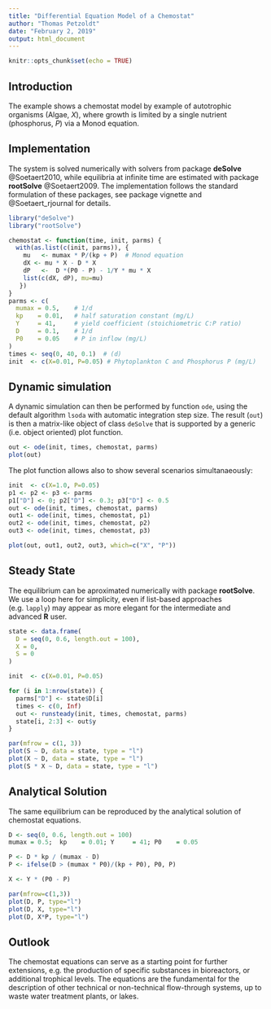 ---
title: "Differential Equation Model of a Chemostat"
author: "Thomas Petzoldt"
date: "February 2, 2019"
output: html_document
---

```{r setup, include=FALSE}
knitr::opts_chunk$set(echo = TRUE)
```

## Introduction

The example shows a chemostat model by example of autotrophic organisms (Algae, $X$), where growth is limited by a single nutrient (phosphorus, $P$) via a Monod equation.

## Implementation

The system is solved numerically with solvers from package **deSolve** @Soetaert2010, while equilibria at infinite time are estimated with package **rootSolve** @Soetaert2009. The implementation follows the standard formulation of these packages, see package vignette and @Soetaert_rjournal for details.

```{r, chemostat}
library("deSolve")
library("rootSolve")

chemostat <- function(time, init, parms) {
  with(as.list(c(init, parms)), {
    mu   <- mumax * P/(kp + P)  # Monod equation
    dX <- mu * X - D * X
    dP   <-  D *(P0 - P) - 1/Y * mu * X
    list(c(dX, dP), mu=mu)
   })
}
parms <- c(
  mumax = 0.5,    # 1/d
  kp    = 0.01,   # half saturation constant (mg/L)
  Y     = 41,     # yield coefficient (stoichiometric C:P ratio)
  D     = 0.1,    # 1/d
  P0    = 0.05    # P in inflow (mg/L)
)
times <- seq(0, 40, 0.1)  # (d)
init  <- c(X=0.01, P=0.05) # Phytoplankton C and Phosphorus P (mg/L)
```

## Dynamic simulation

A dynamic simulation can then be performed by function `ode`, using the default algorithm `lsoda` with automatic integration step size. The result (`out`) is then a matrix-like object of class `deSolve` that is supported by a generic (i.e. object oriented) plot function.

```{r, single, , fig.height=5}
out <- ode(init, times, chemostat, parms)
plot(out)
```

The plot function allows also to show several scenarios simultanaeously:

```{r, multiple, fig.height=3}
init  <- c(X=1.0, P=0.05)
p1 <- p2 <- p3 <- parms
p1["D"] <- 0; p2["D"] <- 0.3; p3["D"] <- 0.5
out <- ode(init, times, chemostat, parms)
out1 <- ode(init, times, chemostat, p1)
out2 <- ode(init, times, chemostat, p2)
out3 <- ode(init, times, chemostat, p3)

plot(out, out1, out2, out3, which=c("X", "P"))
```

## Steady State

The equilibrium can be aproximated numerically with package **rootSolve**. 
We use a loop here for simplicity, even if list-based approaches (e.g. `lapply`) 
may appear as more elegant for the intermediate and advanced **R** user.


```{r, steadystate, fig.height=3}
state <- data.frame(
  D = seq(0, 0.6, length.out = 100),
  X = 0,
  S = 0
)

init  <- c(X=0.01, P=0.05) 

for (i in 1:nrow(state)) {
  parms["D"] <- state$D[i]
  times <- c(0, Inf)
  out <- runsteady(init, times, chemostat, parms)
  state[i, 2:3] <- out$y
}

par(mfrow = c(1, 3))
plot(S ~ D, data = state, type = "l")
plot(X ~ D, data = state, type = "l")
plot(S * X ~ D, data = state, type = "l")
```

## Analytical Solution

The same equilibrium can be reproduced by the analytical solution of chemostat equations.

```{r analytical, fig.height=3}
D <- seq(0, 0.6, length.out = 100)
mumax = 0.5;  kp    = 0.01; Y     = 41; P0    = 0.05

P <- D * kp / (mumax - D)
P <- ifelse(D > (mumax * P0)/(kp + P0), P0, P)

X <- Y * (P0 - P)

par(mfrow=c(1,3))
plot(D, P, type="l")
plot(D, X, type="l")
plot(D, X*P, type="l")
```

## Outlook

The chemostat equations can serve as a starting point for further extensions, e.g. the production of specific substances in bioreactors, or additional trophical levels. The equations are the fundamental for the description of other technical or non-technical flow-through systems, up to waste water treatment plants, or lakes.

